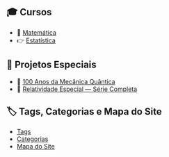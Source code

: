 ::: {.panel-tabset}


## 🎓 Cursos

- 🧮 [Matemática](posts/cursos/matematica/)
- 👉 [Estatística](posts/cursos/estatistica/)

## 📘 Projetos Especiais

- 🔭 [100 Anos da Mecânica Quântica](posts/fisica/guia-100-anos-mecanica-quantica.qmd)
- 🧠 [Relatividade Especial — Série Completa](posts/fisica/guia-relatividade-especial.qmd)

## 🏷️ Tags, Categorias e Mapa do Site

- [Tags](tags.qmd)
- [Categorias](categories.qmd)
- [Mapa do Site](guia.qmd)

:::

